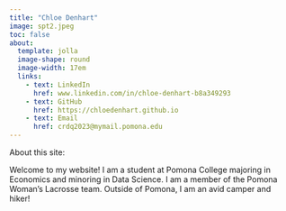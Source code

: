 ```yaml
---
title: "Chloe Denhart"
image: spt2.jpeg
toc: false
about: 
  template: jolla
  image-shape: round
  image-width: 17em
  links:
    - text: LinkedIn
      href: www.linkedin.com/in/chloe-denhart-b8a349293 
    - text: GitHub
      href: https://chloedenhart.github.io
    - text: Email
      href: crdq2023@mymail.pomona.edu
---
```


About this site:

Welcome to my website! I am a student at Pomona College majoring in Economics and minoring in Data Science. I am a member of the Pomona Woman's Lacrosse team. Outside of Pomona, I am an avid camper and hiker!
